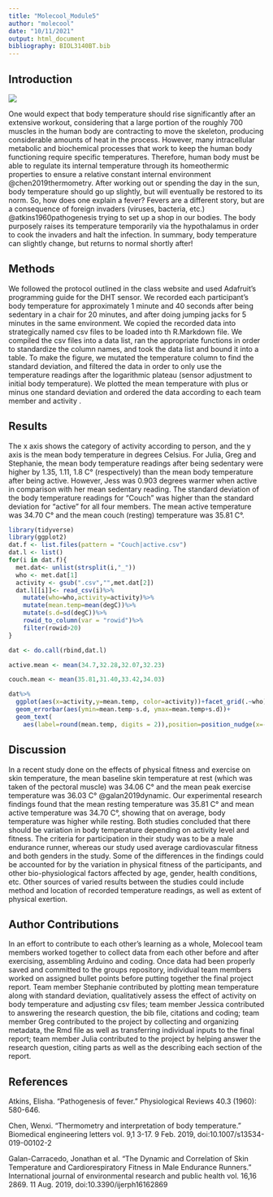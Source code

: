 ```yaml
---
title: "Molecool_Module5"
author: "molecool"
date: "10/11/2021"
output: html_document
bibliography: BIOL3140BT.bib
---
```



## Introduction

![](https://media0.giphy.com/media/4W0aCcKurdcHgfMY4Z/giphy.gif?cid=ecf05e47d1irpdy599sffuic82dlqbsf6m08s8gj69ynu7xx&rid=giphy.gif&ct=g)
 
One would expect that body temperature should rise significantly after an extensive workout, considering that a large portion of the roughly 700 muscles in the human body are contracting to move the skeleton, producing considerable amounts of heat in the process. However, many intracellular metabolic and biochemical processes that work to keep the human body functioning require specific temperatures. Therefore, human body must be able to regulate its internal temperature through its homeothermic properties to ensure a relative constant internal environment @chen2019thermometry. After working out or spending the day in the sun, body temperature should go up slightly, but will eventually be restored to its norm. So, how does one explain a fever? Fevers are a different story, but are a consequence of foreign invaders (viruses, bacteria, etc.) @atkins1960pathogenesis trying to set up a shop in our bodies. The body purposely raises its temperature temporarily via the hypothalamus in order to cook the invaders and halt the infection. In summary, body temperature can slightly change, but returns to normal shortly after!
   
## Methods 
We followed the protocol outlined in the class website and used Adafruit's programming guide for the DHT sensor. We recorded each participant's body temperature for approximately 1 minute and 40 seconds after being sedentary in a chair for 20 minutes, and after doing jumping jacks for 5 minutes in the same environment. We copied the recorded data into strategically named csv files to be loaded into th R.Markdown file. We compiled the csv files into a data list, ran the appropriate functions in order to standardize the column names, and took the data list and bound it into a table. To make the figure, we mutated the temperature column to find the standard deviation, and filtered the data in order to only use the temperature readings after the logarithmic plateau (sensor adjustment to initial body temperature). We plotted the mean temperature with plus or minus one standard deviation and ordered the data according to each team member and activity .

## Results
The x axis shows the category of activity according to person, and the y axis is the mean body temperature in degrees Celsius. For Julia, Greg and Stephanie, the mean body temperature readings after being sedentary were higher by 1.35, 1.11, 1.8 C° (respectively) than the mean body temperature after being active. However, Jess was 0.903 degrees warmer when active in comparison with her mean sedentary reading. The standard deviation of the body temperature readings for "Couch" was higher than the standard deviation for "active" for all four members. The mean active temperature was 34.70 C° and the mean couch (resting) temperature was 35.81 C°. 

```r
library(tidyverse)
library(ggplot2)
dat.f <- list.files(pattern = "Couch|active.csv") 
dat.l <- list() 
for(i in dat.f){
  met.dat<- unlist(strsplit(i,"_")) 
  who <- met.dat[1] 
  activity <- gsub(".csv","",met.dat[2]) 
  dat.l[[i]]<- read_csv(i)%>%
    mutate(who=who,activity=activity)%>%
    mutate(mean.temp=mean(degC))%>%
    mutate(s.d=sd(degC))%>%
    rowid_to_column(var = "rowid")%>%
    filter(rowid>20)
}

dat <- do.call(rbind,dat.l)

active.mean <- mean(34.7,32.28,32.07,32.23)

couch.mean <- mean(35.81,31.40,33.42,34.03)
```

```r
dat%>%
  ggplot(aes(x=activity,y=mean.temp, color=activity))+facet_grid(.~who) +geom_point()+
  geom_errorbar(aes(ymin=mean.temp-s.d, ymax=mean.temp+s.d))+
  geom_text(
    aes(label=round(mean.temp, digits = 2)),position=position_nudge(x=-.35),size=3, colour="black")
```

## Discussion

In a recent study done on the effects of physical fitness and exercise on skin temperature, the mean baseline skin temperature at rest (which was taken of the pectoral muscle) was 34.06 C° and the mean peak exercise temperature was 36.03 C° @galan2019dynamic. Our experimental research findings found that the mean resting temperature was 35.81 C° and mean active temperature was 34.70 C°, showing that on average, body temperature was higher while resting. Both studies concluded that there should be variation in body temperature depending on activity level and fitness. The criteria for participation in their study was to be a male endurance runner, whereas our study used average cardiovascular fitness and both genders in the study. Some of the differences in the findings could be accounted for by the variation in physical fitness of the participants, and other bio-physiological factors affected by age, gender, health conditions, etc. Other sources of varied results between the studies could include method and location of recorded temperature readings, as well as extent of physical exertion. 


## Author Contributions

In an effort to contribute to each other's learning as a whole, Molecool team members worked together to collect data from each other before and after exercising, assembling Arduino and coding. Once data had been properly saved and committed to the groups repository, individual team members worked on assigned bullet points before putting together the final project report. Team member Stephanie contributed by plotting mean temperature along with standard deviation, qualitatively assess the effect of activity on body temperature and adjusting csv files; team member Jessica contributed to answering the research question, the bib file, citations and coding; team member Greg contributed to the project by collecting and organizing metadata, the Rmd file as well as transferring individual inputs to the final report; team member Julia contributed to the project by helping answer the research question, citing parts as well as the describing each section of the report.

## References 

Atkins, Elisha. "Pathogenesis of fever." Physiological Reviews 40.3 (1960): 580-646.

Chen, Wenxi. “Thermometry and interpretation of body temperature.” Biomedical engineering letters vol. 9,1 3-17. 9 Feb. 2019, doi:10.1007/s13534-019-00102-2

Galan-Carracedo, Jonathan et al. “The Dynamic and Correlation of Skin Temperature and Cardiorespiratory Fitness in Male Endurance Runners.” International journal of environmental research and public health vol. 16,16 2869. 11 Aug. 2019, doi:10.3390/ijerph16162869

